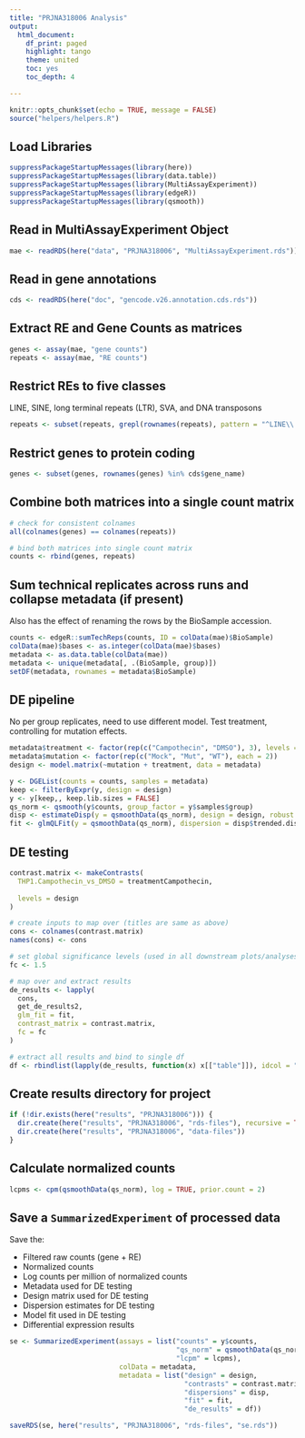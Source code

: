 ```yaml
---
title: "PRJNA318006 Analysis"
output:
  html_document:
    df_print: paged
    highlight: tango
    theme: united
    toc: yes
    toc_depth: 4

---
```


```r
knitr::opts_chunk$set(echo = TRUE, message = FALSE)
source("helpers/helpers.R")
```

## Load Libraries

```r
suppressPackageStartupMessages(library(here))
suppressPackageStartupMessages(library(data.table))
suppressPackageStartupMessages(library(MultiAssayExperiment))
suppressPackageStartupMessages(library(edgeR))
suppressPackageStartupMessages(library(qsmooth))
```

## Read in MultiAssayExperiment Object

```r
mae <- readRDS(here("data", "PRJNA318006", "MultiAssayExperiment.rds"))
```

## Read in gene annotations

```r
cds <- readRDS(here("doc", "gencode.v26.annotation.cds.rds"))
```

## Extract RE and Gene Counts as matrices

```r
genes <- assay(mae, "gene counts")
repeats <- assay(mae, "RE counts")
```

## Restrict REs to five classes

LINE, SINE, long terminal repeats (LTR), SVA, and DNA transposons

```r
repeats <- subset(repeats, grepl(rownames(repeats), pattern = "^LINE\\.|^SINE\\.|^LTR\\.|.*\\.SVA\\..*|^DNA\\."))
```

## Restrict genes to protein coding

```r
genes <- subset(genes, rownames(genes) %in% cds$gene_name)
```

## Combine both matrices into a single count matrix

```r
# check for consistent colnames
all(colnames(genes) == colnames(repeats))

# bind both matrices into single count matrix
counts <- rbind(genes, repeats)
```

## Sum technical replicates across runs and collapse metadata (if present)

Also has the effect of renaming the rows by the BioSample accession.

```r
counts <- edgeR::sumTechReps(counts, ID = colData(mae)$BioSample)
colData(mae)$bases <- as.integer(colData(mae)$bases)
metadata <- as.data.table(colData(mae))
metadata <- unique(metadata[, .(BioSample, group)])
setDF(metadata, rownames = metadata$BioSample)
```

## DE pipeline

No per group replicates, need to use different model. Test treatment, controlling 
for mutation effects.

```r
metadata$treatment <- factor(rep(c("Campothecin", "DMSO"), 3), levels = c("DMSO", "Campothecin"))
metadata$mutation <- factor(rep(c("Mock", "Mut", "WT"), each = 2))
design <- model.matrix(~mutation + treatment, data = metadata)

y <- DGEList(counts = counts, samples = metadata)
keep <- filterByExpr(y, design = design)
y <- y[keep,, keep.lib.sizes = FALSE]
qs_norm <- qsmooth(y$counts, group_factor = y$samples$group)
disp <- estimateDisp(y = qsmoothData(qs_norm), design = design, robust = TRUE)
fit <- glmQLFit(y = qsmoothData(qs_norm), dispersion = disp$trended.dispersion, design = design, robust = TRUE)
```

## DE testing

```r
contrast.matrix <- makeContrasts(
  THP1.Campothecin_vs_DMSO = treatmentCampothecin,
  
  levels = design
)

# create inputs to map over (titles are same as above)
cons <- colnames(contrast.matrix)
names(cons) <- cons

# set global significance levels (used in all downstream plots/analyses)
fc <- 1.5

# map over and extract results
de_results <- lapply(
  cons, 
  get_de_results2, 
  glm_fit = fit, 
  contrast_matrix = contrast.matrix,
  fc = fc
)

# extract all results and bind to single df
df <- rbindlist(lapply(de_results, function(x) x[["table"]]), idcol = "contrast")
```

## Create results directory for project

```r
if (!dir.exists(here("results", "PRJNA318006"))) {
  dir.create(here("results", "PRJNA318006", "rds-files"), recursive = TRUE)
  dir.create(here("results", "PRJNA318006", "data-files"))
}
```

## Calculate normalized counts

```r
lcpms <- cpm(qsmoothData(qs_norm), log = TRUE, prior.count = 2)
```

## Save a `SummarizedExperiment` of processed data

Save the:

- Filtered raw counts (gene + RE)
- Normalized counts
- Log counts per million of normalized counts
- Metadata used for DE testing
- Design matrix used for DE testing
- Dispersion estimates for DE testing
- Model fit used in DE testing
- Differential expression results

```r
se <- SummarizedExperiment(assays = list("counts" = y$counts,
                                         "qs_norm" = qsmoothData(qs_norm),
                                         "lcpm" = lcpms),
                           colData = metadata,
                           metadata = list("design" = design, 
                                           "contrasts" = contrast.matrix,
                                           "dispersions" = disp,
                                           "fit" = fit,
                                           "de_results" = df))

saveRDS(se, here("results", "PRJNA318006", "rds-files", "se.rds"))
```
